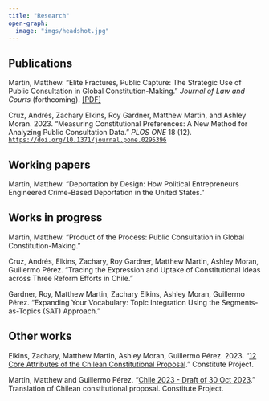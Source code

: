 ```yaml
---
title: "Research"
open-graph:
  image: "imgs/headshot.jpg"
---
```


## Publications

Martin, Matthew. "Elite Fractures, Public Capture: The Strategic Use of Public Consultation in Global Constitution-Making." *Journal of Law and Courts* (forthcoming). [\[PDF\]](files/EFPC_final.pdf)

Cruz, Andrés, Zachary Elkins, Roy Gardner, Matthew Martin, and Ashley Moran. 2023. "Measuring Constitutional Preferences: A New Method for Analyzing Public Consultation Data." *PLOS ONE* 18 (12). [`https://doi.org/10.1371/journal.pone.0295396`](https://doi.org/10.1371/journal.pone.0295396)

## Working papers

Martin, Matthew. "Deportation by Design: How Political Entrepreneurs Engineered Crime-Based Deportation in the United States."

## Works in progress

Martin, Matthew. "Product of the Process: Public Consultation in Global Constitution-Making."

Cruz, Andrés, Elkins, Zachary, Roy Gardner, Matthew Martin, Ashley Moran, Guillermo Pérez. "Tracing the Expression and Uptake of Constitutional Ideas across Three Reform Efforts in Chile."

Gardner, Roy, Matthew Martin, Zachary Elkins, Ashley Moran, Guillermo Pérez. "Expanding Your Vocabulary: Topic Integration Using the Segments-as-Topics (SAT) Approach."

## Other works

Elkins, Zachary, Matthew Martin, Ashley Moran, Guillermo Pérez. 2023. "[12 Core Attributes of the Chilean Constitutional Proposal](https://www.constituteproject.org/data-stories/chile-2023-proposal)." Constitute Project.

Martin, Matthew and Guillermo Pérez. "[Chile 2023 - Draft of 30 Oct 2023](https://www.constituteproject.org/constitution/Chile_2023DD)." Translation of Chilean constitutional proposal. Constitute Project.
